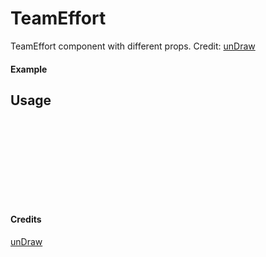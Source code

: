 
<Meta of={TeamEffort} title="unDraw/TeamEffort" />

# TeamEffort

TeamEffort component with different props.
Credit: [unDraw](https://undraw.co/illustrations)

#### Example

<Canvas of={TeamEffort.Primary} />

## Usage

```ts
import { TeamEffort } from "yadl-ui";

const Example = () => {
  return (
      <TeamEffort />
  );
};

export default Example;
```

#### Credits
[unDraw](https://undraw.co/illustrations)
